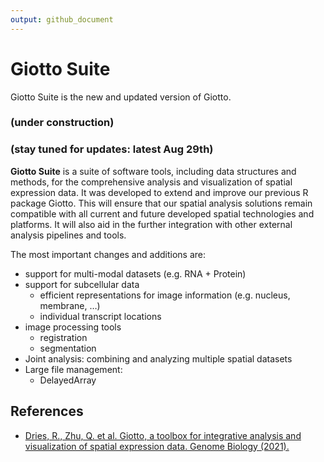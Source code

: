 ```yaml
---
output: github_document
---
```


<!-- README.md is generated from README.Rmd. Please edit that file -->
<!-- This line is from RStudio -->


# Giotto Suite  

Giotto Suite is the new and updated version of Giotto. 

### (under construction)
### (stay tuned for updates: latest Aug 29th)

<!-- badges: start -->
<!-- badges: end -->

**Giotto Suite** is a suite of software tools, including data structures and methods, for the comprehensive analysis and visualization of spatial expression data. It was developed to extend and improve our previous R package Giotto. This will ensure that our spatial analysis solutions remain compatible with all current and future developed spatial technologies and platforms. It will also aid in the further integration with other external analysis pipelines and tools.

The most important changes and additions are:    

* support for multi-modal datasets (e.g. RNA + Protein) 
* support for subcellular data  
    + efficient representations for image information (e.g. nucleus, membrane, ...)  
    + individual transcript locations
* image processing tools  
    + registration  
    + segmentation  
* Joint analysis: combining and analyzing multiple spatial datasets  
* Large file management:  
    + DelayedArray  
    


## References

- [Dries, R., Zhu, Q. et al. Giotto, a toolbox for integrative analysis and visualization of spatial expression data. Genome Biology (2021).](https://genomebiology.biomedcentral.com/articles/10.1186/s13059-021-02286-2) \doi{https://doi.org/10.1186/s13059-021-02286-2}




